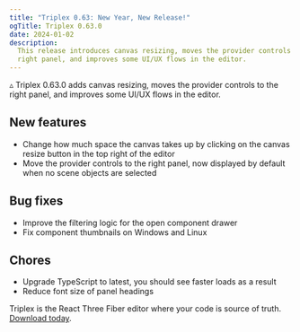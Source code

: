 ```yaml
---
title: "Triplex 0.63: New Year, New Release!"
ogTitle: Triplex 0.63.0
date: 2024-01-02
description:
  This release introduces canvas resizing, moves the provider controls to the
  right panel, and improves some UI/UX flows in the editor.
---
```


▵ Triplex 0.63.0 adds canvas resizing, moves the provider controls to the right
panel, and improves some UI/UX flows in the editor.

## New features

- Change how much space the canvas takes up by clicking on the canvas resize
  button in the top right of the editor
- Move the provider controls to the right panel, now displayed by default when
  no scene objects are selected

## Bug fixes

- Improve the filtering logic for the open component drawer
- Fix component thumbnails on Windows and Linux

## Chores

- Upgrade TypeScript to latest, you should see faster loads as a result
- Reduce font size of panel headings

Triplex is the React Three Fiber editor where your code is source of truth.
[Download today](/download).

